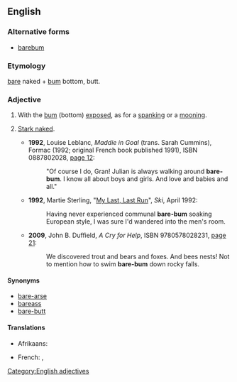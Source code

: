 ==English==

===Alternative forms===
*[[barebum]]

===Etymology===
[[bare]] naked + [[bum]] bottom, butt.

===Adjective===
{{en-adj|-}}

# {{context|literal}} With the [[bum]] (bottom) [[exposed]], as for a [[spanking]] or a [[mooning]].
# {{context|by extension}} [[stark naked|Stark naked]].
#* '''1992''', Louise Leblanc, ''Maddie in Goal'' (trans. Sarah Cummins), Formac (1992; original French book published 1991), ISBN 0887802028, [http://books.google.com/books?id=KGvePN7CaesC&pg=PA12 page 12]:
#*: "Of course I do, Gran! Julian is always walking around '''bare-bum'''. I know all about boys and girls. And love and babies and all."
#* '''1992''', Martie Sterling, "[http://books.google.com/books?id=akLBQQoiPnQC&pg=PA84&dq=%22bare-bum My Last, Last Run]", ''Ski'', April 1992:
#*: Having never experienced communal '''bare-bum''' soaking European style, I was sure I'd wandered into the men's room.
#* '''2009''', John B. Duffield, ''A Cry for Help'', ISBN 9780578028231, [http://books.google.com/books?id=v3NvAEmGFLMC&pg=PA21 page 21]:
#*: We discovered trout and bears and foxes. And bees{{sic}} nests! Not to mention how to swim '''bare-bum''' down rocky falls.

====Synonyms====
* [[bare-arse]]
* [[bareass]]
* [[bare-butt]]

====Translations====
{{trans-top|with the bum exposed}}
* Afrikaans: {{t-|af|kaalgat}}
{{trans-mid}}
* French: {{t-|fr|cul-nu}}, {{t-|fr|nu-le-cul}}
{{trans-bottom}}

[[Category:English adjectives]]